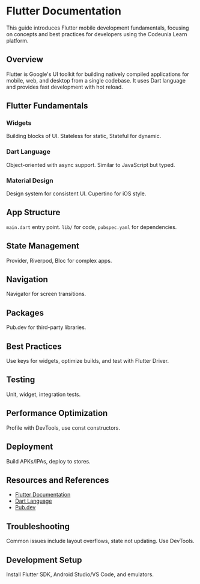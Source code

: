 # Flutter Documentation

This guide introduces Flutter mobile development fundamentals, focusing on concepts and best practices for developers using the Codeunia Learn platform.

## Overview

Flutter is Google's UI toolkit for building natively compiled applications for mobile, web, and desktop from a single codebase. It uses Dart language and provides fast development with hot reload.

## Flutter Fundamentals

### Widgets

Building blocks of UI. Stateless for static, Stateful for dynamic.

### Dart Language

Object-oriented with async support. Similar to JavaScript but typed.

### Material Design

Design system for consistent UI. Cupertino for iOS style.

## App Structure

`main.dart` entry point. `lib/` for code, `pubspec.yaml` for dependencies.

## State Management

Provider, Riverpod, Bloc for complex apps.

## Navigation

Navigator for screen transitions.

## Packages

Pub.dev for third-party libraries.

## Best Practices

Use keys for widgets, optimize builds, and test with Flutter Driver.

## Testing

Unit, widget, integration tests.

## Performance Optimization

Profile with DevTools, use const constructors.

## Deployment

Build APKs/IPAs, deploy to stores.

## Resources and References

- [Flutter Documentation](https://flutter.dev/docs)
- [Dart Language](https://dart.dev/)
- [Pub.dev](https://pub.dev/)

## Troubleshooting

Common issues include layout overflows, state not updating. Use DevTools.

## Development Setup

Install Flutter SDK, Android Studio/VS Code, and emulators.
